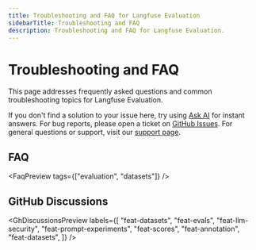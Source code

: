 ```yaml
---
title: Troubleshooting and FAQ for Langfuse Evaluation
sidebarTitle: Troubleshooting and FAQ
description: Troubleshooting and FAQ for Langfuse Evaluation.
---
```



# Troubleshooting and FAQ

This page addresses frequently asked questions and common troubleshooting topics for Langfuse Evaluation.

If you don't find a solution to your issue here, try using [Ask AI](/docs/ask-ai) for instant answers. For bug reports, please open a ticket on [GitHub Issues](/issues). For general questions or support, visit our [support page](/support).

## FAQ

<FaqPreview tags={["evaluation", "datasets"]} />

## GitHub Discussions

<GhDiscussionsPreview
  labels={[
    "feat-datasets",
    "feat-evals",
    "feat-llm-security",
    "feat-prompt-experiments",
    "feat-scores",
    "feat-annotation",
    "feat-datasets",
  ]}
/>
